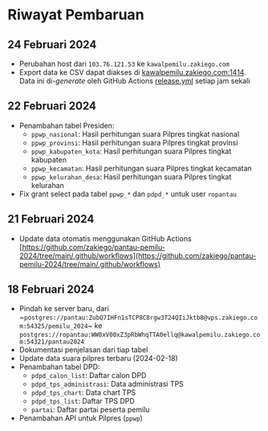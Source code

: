 # Riwayat Pembaruan

## 24 Februari 2024

- Perubahan host dari `103.76.121.53` ke `kawalpemilu.zakiego.com`
- Export data ke CSV dapat diakses di
  [kawalpemilu.zakiego.com:1414](http://kawalpemilu.zakiego.com:1414/). Data ini
  di-_generate_ oleh GitHub Actions
  [release.yml](https://github.com/zakiego/pantau-pemilu-2024/actions/workflows/release.yml)
  setiap jam sekali

## 22 Februari 2024

- Penambahan tabel Presiden:
  - `ppwp_nasional`: Hasil perhitungan suara Pilpres tingkat nasional
  - `ppwp_provinsi`: Hasil perhitungan suara Pilpres tingkat provinsi
  - `ppwp_kabupaten_kota`: Hasil perhitungan suara Pilpres tingkat kabupaten
  - `ppwp_kecamatan`: Hasil perhitungan suara Pilpres tingkat kecamatan
  - `ppwp_kelurahan_desa`: Hasil perhitungan suara Pilpres tingkat kelurahan
- Fix grant select pada tabel `ppwp_*` dan `pdpd_*` untuk user `ropantau`

## 21 Februari 2024

- Update data otomatis menggunakan GitHub Actions
  [https://github.com/zakiego/pantau-pemilu-2024/tree/main/.github/workflows](https://github.com/zakiego/pantau-pemilu-2024/tree/main/.github/workflows)

## 18 Februari 2024

- Pindah ke server baru, dari
  ~`postgres://pantau:ZubQ7IHFn1sTCP8C8rgw3T24QIiJktb8@vps.zakiego.com:54325/pemilu_2024`~
  ke
  `postgres://ropantau:WW0xV00xZ3pRbWhqTTA0ellq@kawalpemilu.zakiego.com:54321/pantau2024`
- Dokumentasi penjelasan dari tiap tabel
- Update data suara pilpres terbaru (2024-02-18)
- Penambahan tabel DPD:
  - `pdpd_calon_list`: Daftar calon DPD
  - `pdpd_tps_administrasi`: Data administrasi TPS
  - `pdpd_tps_chart`: Data chart TPS
  - `pdpd_tps_list`: Daftar TPS DPD
  - `partai`: Daftar partai peserta pemilu
- Penambahan API untuk Pilpres (`ppwp`)
